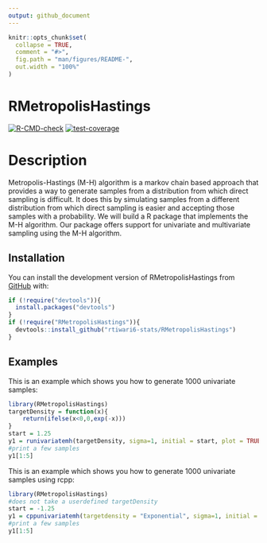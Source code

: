 ```yaml
---
output: github_document
---
```


<!-- README.md is generated from README.Rmd. Please edit that file -->

```r
knitr::opts_chunk$set(
  collapse = TRUE,
  comment = "#>",
  fig.path = "man/figures/README-",
  out.width = "100%"
)
```

# RMetropolisHastings

<!-- badges: start -->
[![R-CMD-check](https://github.com/rtiwari6-stats/RMetropolisHastings/actions/workflows/R-CMD-check.yaml/badge.svg)](https://github.com/rtiwari6-stats/RMetropolisHastings/actions/workflows/R-CMD-check.yaml)
[![test-coverage](https://github.com/rtiwari6-stats/RMetropolisHastings/actions/workflows/test-coverage.yaml/badge.svg)](https://github.com/rtiwari6-stats/RMetropolisHastings/actions/workflows/test-coverage.yaml)
<!-- badges: end -->

# Description

Metropolis-Hastings (M-H) algorithm is a markov chain based approach that provides a way to generate samples from a distribution from which direct sampling is difficult. It does this by simulating samples from a different distribution from which direct sampling is easier and accepting those samples with a probability. We will build a R package that implements the M-H algorithm.   Our package offers support for univariate and multivariate sampling using the M-H algorithm.


## Installation

You can install the development version of RMetropolisHastings from [GitHub](https://github.com/rtiwari6-stats/RMetropolisHastings) with:

```r
if (!require("devtools")){
  install.packages("devtools") 
}
if (!require("RMetropolisHastings")){
  devtools::install_github("rtiwari6-stats/RMetropolisHastings")
}

```


## Examples

This is an example which shows you how to generate 1000 univariate samples:

```r
library(RMetropolisHastings)
targetDensity = function(x){
    return(ifelse(x<0,0,exp(-x)))
}
start = 1.25
y1 = runivariatemh(targetDensity, sigma=1, initial = start, plot = TRUE)
#print a few samples
y1[1:5]
```


This is an example which shows you how to generate 1000 univariate samples using rcpp:

```r
library(RMetropolisHastings)
#does not take a userdefined targetDensity
start = -1.25
y1 = cppunivariatemh(targetdensity = "Exponential", sigma=1, initial = start, plot = TRUE)
#print a few samples
y1[1:5]
```

